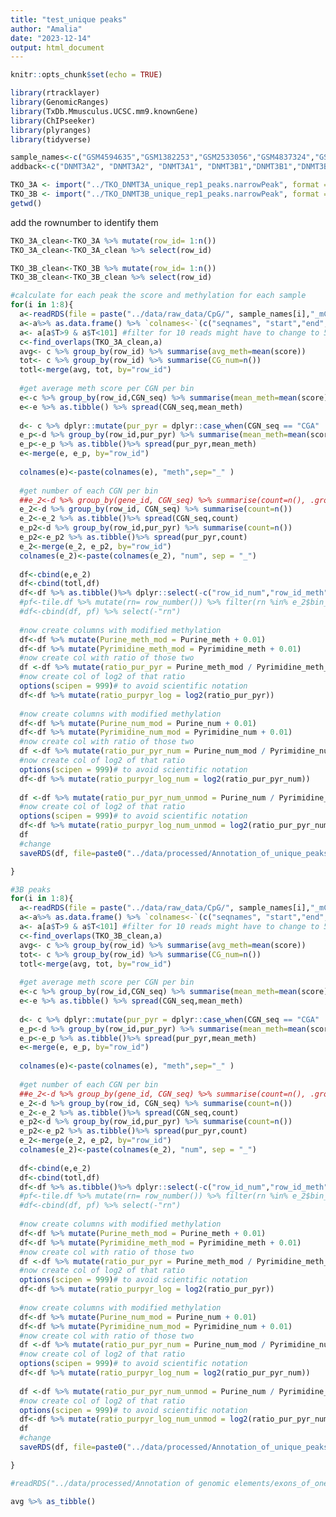 ```yaml
---
title: "test_unique peaks"
author: "Amalia"
date: "2023-12-14"
output: html_document
---
```


```r
knitr::opts_chunk$set(echo = TRUE)
```

```r
library(rtracklayer)
library(GenomicRanges)
library(TxDb.Mmusculus.UCSC.mm9.knownGene)
library(ChIPseeker)
library(plyranges)
library(tidyverse)
```

```r
sample_names<-c("GSM4594635","GSM1382253","GSM2533056","GSM4837324","GSM1382256","GSM1545748","GSM748786","GSM748787")
addback<-c("DNMT3A2", "DNMT3A2", "DNMT3A1", "DNMT3B1","DNMT3B1","DNMT3B1","WT","WT")
```

```r
TKO_3A <- import("../TKO_DNMT3A_unique_rep1_peaks.narrowPeak", format = "narrowPeak")
TKO_3B <- import("../TKO_DNMT3B_unique_rep1_peaks.narrowPeak", format = "narrowPeak")
getwd()
```
add the rownumber to identify them 

```r
TKO_3A_clean<-TKO_3A %>% mutate(row_id= 1:n()) 
TKO_3A_clean<-TKO_3A_clean %>% select(row_id)

TKO_3B_clean<-TKO_3B %>% mutate(row_id= 1:n()) 
TKO_3B_clean<-TKO_3B_clean %>% select(row_id)

#calculate for each peak the score and methylation for each sample 
for(i in 1:8){
  a<-readRDS(file = paste("../data/raw_data/CpG/", sample_names[i],"_mCpG.rds" ,sep=""))
  a<-a%>% as.data.frame() %>% `colnames<-`(c("seqnames", "start","end","width","strand","T","M", "CGN_seq", "score")) %>% makeGRangesFromDataFrame(keep.extra.columns = T) 
  a<- a[a$T>9 & a$T<101] #filter for 10 reads might have to change to 5
  c<-find_overlaps(TKO_3A_clean,a)
  avg<- c %>% group_by(row_id) %>% summarise(avg_meth=mean(score))
  tot<- c %>% group_by(row_id) %>% summarise(CG_num=n())
  totl<-merge(avg, tot, by="row_id")
  
  #get average meth score per CGN per bin
  e<-c %>% group_by(row_id,CGN_seq) %>% summarise(mean_meth=mean(score))
  e<-e %>% as.tibble() %>% spread(CGN_seq,mean_meth)
  
  d<- c %>% dplyr::mutate(pur_pyr = dplyr::case_when(CGN_seq == "CGA" | CGN_seq == "CGG" ~"Purine", CGN_seq == "CGT" | CGN_seq == "CGC" ~ "Pyrimidine"))
  e_p<-d %>% group_by(row_id,pur_pyr) %>% summarise(mean_meth=mean(score))
  e_p<-e_p %>% as.tibble()%>% spread(pur_pyr,mean_meth)
  e<-merge(e, e_p, by="row_id")
  
  colnames(e)<-paste(colnames(e), "meth",sep="_" )
  
  #get number of each CGN per bin
  ##e_2<-d %>% group_by(gene_id, CGN_seq) %>% summarise(count=n(), .groups = 'drop')
  e_2<-d %>% group_by(row_id, CGN_seq) %>% summarise(count=n())
  e_2<-e_2 %>% as.tibble()%>% spread(CGN_seq,count)
  e_p2<-d %>% group_by(row_id,pur_pyr) %>% summarise(count=n())
  e_p2<-e_p2 %>% as.tibble()%>% spread(pur_pyr,count)
  e_2<-merge(e_2, e_p2, by="row_id")
  colnames(e_2)<-paste(colnames(e_2), "num", sep = "_")
  
  df<-cbind(e,e_2)
  df<-cbind(totl,df)
  df<-df %>% as.tibble()%>% dplyr::select(-c("row_id_num","row_id_meth")) 
  #pf<-tile.df %>% mutate(rn= row_number()) %>% filter(rn %in% e_2$bin_num)
  #df<-cbind(df, pf) %>% select(-"rn")
  
  #now create columns with modified methylation
  df<-df %>% mutate(Purine_meth_mod = Purine_meth + 0.01)
  df<-df %>% mutate(Pyrimidine_meth_mod = Pyrimidine_meth + 0.01)
  #now create col with ratio of those two
  df <-df %>% mutate(ratio_pur_pyr = Purine_meth_mod / Pyrimidine_meth_mod)
  #now create col of log2 of that ratio 
  options(scipen = 999)# to avoid scientific notation
  df<-df %>% mutate(ratio_purpyr_log = log2(ratio_pur_pyr))
  
  #now create columns with modified methylation
  df<-df %>% mutate(Purine_num_mod = Purine_num + 0.01)
  df<-df %>% mutate(Pyrimidine_num_mod = Pyrimidine_num + 0.01)
  #now create col with ratio of those two
  df <-df %>% mutate(ratio_pur_pyr_num = Purine_num_mod / Pyrimidine_num_mod)
  #now create col of log2 of that ratio 
  options(scipen = 999)# to avoid scientific notation
  df<-df %>% mutate(ratio_purpyr_log_num = log2(ratio_pur_pyr_num))
  
  df <-df %>% mutate(ratio_pur_pyr_num_unmod = Purine_num / Pyrimidine_num)
  #now create col of log2 of that ratio 
  options(scipen = 999)# to avoid scientific notation
  df<-df %>% mutate(ratio_purpyr_log_num_unmod = log2(ratio_pur_pyr_num_unmod))
  df
  #change
  saveRDS(df, file=paste0("../data/processed/Annotation_of_unique_peaks/unique3A_peaks/", sample_names[i], ".RDS"))

}

#3B peaks
for(i in 1:8){
  a<-readRDS(file = paste("../data/raw_data/CpG/", sample_names[i],"_mCpG.rds" ,sep=""))
  a<-a%>% as.data.frame() %>% `colnames<-`(c("seqnames", "start","end","width","strand","T","M", "CGN_seq", "score")) %>% makeGRangesFromDataFrame(keep.extra.columns = T) 
  a<- a[a$T>9 & a$T<101] #filter for 10 reads might have to change to 5
  c<-find_overlaps(TKO_3B_clean,a)
  avg<- c %>% group_by(row_id) %>% summarise(avg_meth=mean(score))
  tot<- c %>% group_by(row_id) %>% summarise(CG_num=n())
  totl<-merge(avg, tot, by="row_id")
  
  #get average meth score per CGN per bin
  e<-c %>% group_by(row_id,CGN_seq) %>% summarise(mean_meth=mean(score))
  e<-e %>% as.tibble() %>% spread(CGN_seq,mean_meth)
  
  d<- c %>% dplyr::mutate(pur_pyr = dplyr::case_when(CGN_seq == "CGA" | CGN_seq == "CGG" ~"Purine", CGN_seq == "CGT" | CGN_seq == "CGC" ~ "Pyrimidine"))
  e_p<-d %>% group_by(row_id,pur_pyr) %>% summarise(mean_meth=mean(score))
  e_p<-e_p %>% as.tibble()%>% spread(pur_pyr,mean_meth)
  e<-merge(e, e_p, by="row_id")
  
  colnames(e)<-paste(colnames(e), "meth",sep="_" )
  
  #get number of each CGN per bin
  ##e_2<-d %>% group_by(gene_id, CGN_seq) %>% summarise(count=n(), .groups = 'drop')
  e_2<-d %>% group_by(row_id, CGN_seq) %>% summarise(count=n())
  e_2<-e_2 %>% as.tibble()%>% spread(CGN_seq,count)
  e_p2<-d %>% group_by(row_id,pur_pyr) %>% summarise(count=n())
  e_p2<-e_p2 %>% as.tibble()%>% spread(pur_pyr,count)
  e_2<-merge(e_2, e_p2, by="row_id")
  colnames(e_2)<-paste(colnames(e_2), "num", sep = "_")
  
  df<-cbind(e,e_2)
  df<-cbind(totl,df)
  df<-df %>% as.tibble()%>% dplyr::select(-c("row_id_num","row_id_meth")) 
  #pf<-tile.df %>% mutate(rn= row_number()) %>% filter(rn %in% e_2$bin_num)
  #df<-cbind(df, pf) %>% select(-"rn")
  
  #now create columns with modified methylation
  df<-df %>% mutate(Purine_meth_mod = Purine_meth + 0.01)
  df<-df %>% mutate(Pyrimidine_meth_mod = Pyrimidine_meth + 0.01)
  #now create col with ratio of those two
  df <-df %>% mutate(ratio_pur_pyr = Purine_meth_mod / Pyrimidine_meth_mod)
  #now create col of log2 of that ratio 
  options(scipen = 999)# to avoid scientific notation
  df<-df %>% mutate(ratio_purpyr_log = log2(ratio_pur_pyr))
  
  #now create columns with modified methylation
  df<-df %>% mutate(Purine_num_mod = Purine_num + 0.01)
  df<-df %>% mutate(Pyrimidine_num_mod = Pyrimidine_num + 0.01)
  #now create col with ratio of those two
  df <-df %>% mutate(ratio_pur_pyr_num = Purine_num_mod / Pyrimidine_num_mod)
  #now create col of log2 of that ratio 
  options(scipen = 999)# to avoid scientific notation
  df<-df %>% mutate(ratio_purpyr_log_num = log2(ratio_pur_pyr_num))
  
  df <-df %>% mutate(ratio_pur_pyr_num_unmod = Purine_num / Pyrimidine_num)
  #now create col of log2 of that ratio 
  options(scipen = 999)# to avoid scientific notation
  df<-df %>% mutate(ratio_purpyr_log_num_unmod = log2(ratio_pur_pyr_num_unmod))
  df
  #change
  saveRDS(df, file=paste0("../data/processed/Annotation_of_unique_peaks/unique3B_peaks/", sample_names[i], ".RDS"))

}

#readRDS("../data/processed/Annotation of genomic elements/exons_of_one_gene/GSM1382253.RDS")
```

```r
avg %>% as_tibble()
```

